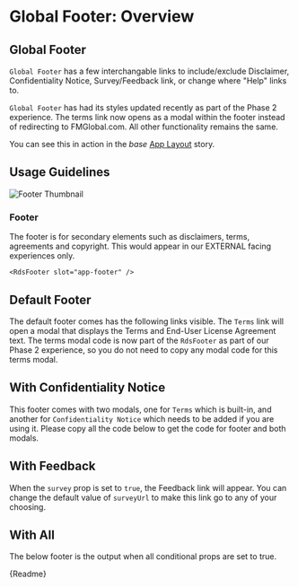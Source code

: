 
<Meta title="Patterns/Global Footer/Overview" />

# Global Footer: Overview

## Global Footer

`Global Footer` has a few interchangable links to include/exclude Disclaimer, Confidentiality Notice, Survey/Feedback link, or change where "Help" links to.

`Global Footer` has had its styles updated recently as part of the Phase 2 experience. The terms link now opens as a modal within the footer instead of redirecting to FMGlobal.com. All other functionality remains the same.

You can see this in action in the _base_ [App Layout](?path=/story/patterns-app-layout-stories--base) story.

## Usage Guidelines

<div class="flex mt-8">
  <div class="pr-10">
    <img class="thumbnail" src="/app-layout/footer.jpg" alt="Footer Thumbnail" />
  </div>

  <div class="flex-grow">
    <h3>Footer</h3>
    The footer is for secondary elements such as disclaimers, terms, agreements and copyright. This would appear in our EXTERNAL facing experiences only.
  </div>
</div>

```
<RdsFooter slot="app-footer" />
```

## Default Footer

The default footer comes has the following links visible. The `Terms` link will open a modal that displays the Terms and End-User License Agreement text. The terms modal code is now part of the `RdsFooter` as part of our Phase 2 experience, so you do not need to copy any modal code for this terms modal.

<Canvas withSource="auto">
  <Story id="patterns-global-footer-stories--default-story"></Story>
</Canvas>

## With Confidentiality Notice

This footer comes with two modals, one for `Terms` which is built-in, and another for `Confidentiality Notice` which needs to be added if you are using it. Please copy all the code below to get the code for footer and both modals.

<Canvas withSource="auto">
  <Story id="patterns-global-footer-stories--with-confidentiality-notice"></Story>
</Canvas>

## With Feedback

When the `survey` prop is set to `true`, the Feedback link will appear. You can change the default value of `surveyUrl` to make this link go to any of your choosing.

<Canvas withSource="auto">
  <Story id="patterns-global-footer-stories--with-feedback"></Story>
</Canvas>

## With All

The below footer is the output when all conditional props are set to true.

<Canvas withSource="auto">
  <Story id="patterns-global-footer-stories--with-all"></Story>
</Canvas>

<Description>{Readme}</Description>
